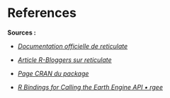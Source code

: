 # References {-}

**Sources :** 

- [*Documentation officielle de reticulate*](https://rstudio.github.io/reticulate/)

- [*Article R-Bloggers sur reticulate*](https://www.r-bloggers.com/2022/04/getting-started-with-python-using-r-and-reticulate/)

- [*Page CRAN du package*](https://cran.r-project.org/package=reticulate)

- [*R Bindings for Calling the Earth Engine API • rgee*](https://r-spatial.github.io/rgee/)